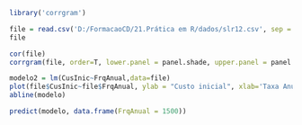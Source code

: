 ```{r}
library('corrgram')
```


```{r}
file = read.csv('D:/FormacaoCD/21.Prática em R/dados/slr12.csv', sep = ';')
file
```
```{r}
cor(file)
corrgram(file, order=T, lower.panel = panel.shade, upper.panel = panel.pie, text.panel = panel.txt, main = 'Correlação do custo inicial X Frequencial anual')
```
```{r}
modelo2 = lm(CusInic~FrqAnual,data=file)
plot(file$CusInic~file$FrqAnual, ylab = "Custo inicial", xlab='Taxa Anual', main = 'Custo inicial V Taxa Anual')
abline(modelo)
```
```{r}
predict(modelo, data.frame(FrqAnual = 1500))
```

